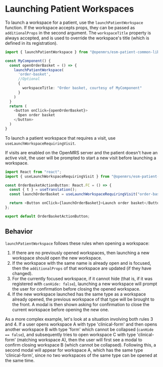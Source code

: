 # Launching Patient Workspaces

To launch a workspace for a patient, use the `launchPatientWorkspace` function. If the workspace accepts props, they can be passed as `additionalProps` in the second argument. The `workspaceTitle` property is always accepted, and is used to override the workspace's title (which is defined in its registration).

```ts copy
import { launchPatientWorkspace } from "@openmrs/esm-patient-common-lib";

const MyComponent() {
  const openOrderBasket = () => {
    launchPatientWorkspace(
      'order-basket',
      //Optional
      {
        workspaceTitle: "Order basket, courtesy of MyComponent"
      }
    )
  }
  return (
    <button onClick={openOrderBasket}>
      Open order basket
    </button>
  )
}
```

To launch a patient workspace that requires a visit, use `useLaunchWorkspaceRequiringVisit`.

If visits are enabled on the OpenMRS server and the patient doesn't have an active visit, the user will be prompted to start a new visit before launching a workspace.

```ts copy
import React from "react";
import { useLaunchWorkspaceRequiringVisit } from "@openmrs/esm-patient-common-lib";

const OrderBasketActionButton: React.FC = () => {
  const { t } = useTranslation();
  const launchOrderBasket = useLaunchWorkspaceRequiringVisit("order-basket");

  return <Button onClick={launchOrderBasket}>Launch order basket</Button>;
};

export default OrderBasketActionButton;
```

## Behavior

`launchPatientWorkspace` follows these rules when opening a workspace:

1. If there are no previously opened workspaces, then launching a new workspace should open the new workspace.
2. If the workspace with the same name is already open and is focused, then the `additionalProps` of that workspace are updated (if they have changed).
3. For the currently focused workspace, if it cannot hide (that is, if it was registered with `canHide: false`), launching a new workspace will prompt the user for confirmation before closing the opened workspace.
4. If the new workspace launched has the same type as a workspace already opened, the previous workspace of that type will be brought to the front. A modal is then shown asking for confirmation to close the current workspace before opening the new one.

As a more complex example, let's look at a situation involving both rules 3 and 4. If a user opens workspace A with type 'clinical-form' and then opens another workspace B with type 'form' which cannot be collapsed (`canHide == false`), and subsequently tries to open workspace C with type 'clinical-form' (matching workspace A), then the user will first see a modal to confirm closing workspace B (which cannot be collapsed). Following this, a second modal will appear for workspace A, which has the same type 'clinical-form', since no two workspaces of the same type can be opened at the same time.
